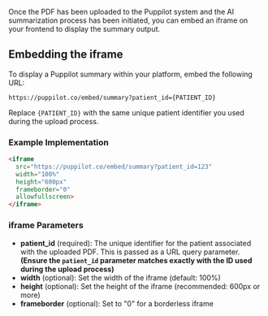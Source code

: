 Once the PDF has been uploaded to the Puppilot system and the AI summarization process has been initiated, you can embed an iframe on your frontend to display the summary output.

## Embedding the iframe

To display a Puppilot summary within your platform, embed the following URL:

```
https://puppilot.co/embed/summary?patient_id={PATIENT_ID}
```

Replace `{PATIENT_ID}` with the same unique patient identifier you used during the upload process.

### Example Implementation

```html
<iframe
  src="https://puppilot.co/embed/summary?patient_id=123"
  width="100%"
  height="600px"
  frameborder="0"
  allowfullscreen>
</iframe>
```

### iframe Parameters

- **patient_id** (required): The unique identifier for the patient associated with the uploaded PDF. This is passed as a URL query parameter. **(Ensure the `patient_id` parameter matches exactly with the ID used during the upload process)**
- **width** (optional): Set the width of the iframe (default: 100%)
- **height** (optional): Set the height of the iframe (recommended: 600px or more)
- **frameborder** (optional): Set to "0" for a borderless iframe


